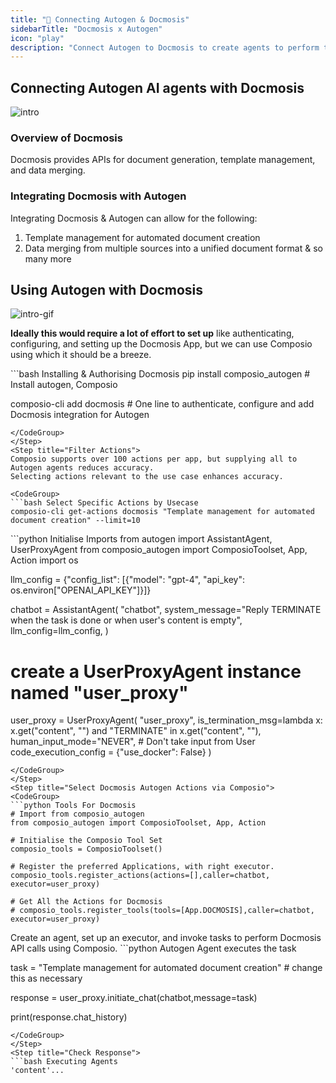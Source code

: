 ```yaml
---
title: "🚀 Connecting Autogen & Docmosis"
sidebarTitle: "Docmosis x Autogen"
icon: "play"
description: "Connect Autogen to Docmosis to create agents to perform tasks using natural language"
---
```


## Connecting Autogen AI agents with Docmosis
![intro](/media/intro.jpg)

### Overview of Docmosis

Docmosis provides APIs for document generation, template management, and data merging.

### Integrating Docmosis with Autogen

Integrating Docmosis & Autogen can allow for the following:

1. Template management for automated document creation
2. Data merging from multiple sources into a unified document format
& so many more

## Using Autogen with Docmosis
![intro-gif](/media/intro.gif)
<Steps>
<Step title="Setting Up the Environment">

**Ideally this would require a lot of effort to set up** like authenticating, configuring, and setting up the Docmosis App, but we can use Composio using which it should be a breeze.

<CodeGroup>
```bash Installing & Authorising Docmosis
pip install composio_autogen # Install autogen, Composio 

composio-cli add docmosis # One line to authenticate, configure and add Docmosis integration for Autogen
```
</CodeGroup>
</Step>
<Step title="Filter Actions">
Composio supports over 100 actions per app, but supplying all to Autogen agents reduces accuracy.
Selecting actions relevant to the use case enhances accuracy.

<CodeGroup>
```bash Select Specific Actions by Usecase
composio-cli get-actions docmosis "Template management for automated document creation" --limit=10
```
</CodeGroup>

</Step>
<Step title="Import Base Packages">

<CodeGroup>
```python Initialise Imports
from autogen import AssistantAgent, UserProxyAgent
from composio_autogen import ComposioToolset, App, Action
import os

llm_config = {"config_list": [{"model": "gpt-4", "api_key": os.environ["OPENAI_API_KEY"]}]}

chatbot = AssistantAgent(
    "chatbot",
    system_message="Reply TERMINATE when the task is done or when user's content is empty",
    llm_config=llm_config,
)

# create a UserProxyAgent instance named "user_proxy"
user_proxy = UserProxyAgent(
    "user_proxy",
    is_termination_msg=lambda x: x.get("content", "") and "TERMINATE" in x.get("content", ""),
    human_input_mode="NEVER", # Don't take input from User
    code_execution_config = {"use_docker": False}
)
```
</CodeGroup>
</Step>
<Step title="Select Docmosis Autogen Actions via Composio">
<CodeGroup>
```python Tools For Docmosis
# Import from composio_autogen
from composio_autogen import ComposioToolset, App, Action

# Initialise the Composio Tool Set
composio_tools = ComposioToolset()

# Register the preferred Applications, with right executor. 
composio_tools.register_actions(actions=[],caller=chatbot, executor=user_proxy)

# Get All the Actions for Docmosis
# composio_tools.register_tools(tools=[App.DOCMOSIS],caller=chatbot, executor=user_proxy) 
```
</CodeGroup>
</Step>
<Step title="Execute the Agent">
Create an agent, set up an executor, and invoke tasks to perform Docmosis API calls using Composio. 
<CodeGroup>
```python Autogen Agent executes the task

task = "Template management for automated document creation" # change this as necessary

response = user_proxy.initiate_chat(chatbot,message=task)

print(response.chat_history)
```
</CodeGroup>
</Step>
<Step title="Check Response">
```bash Executing Agents
'content'...
```
</Step>
</Steps>
